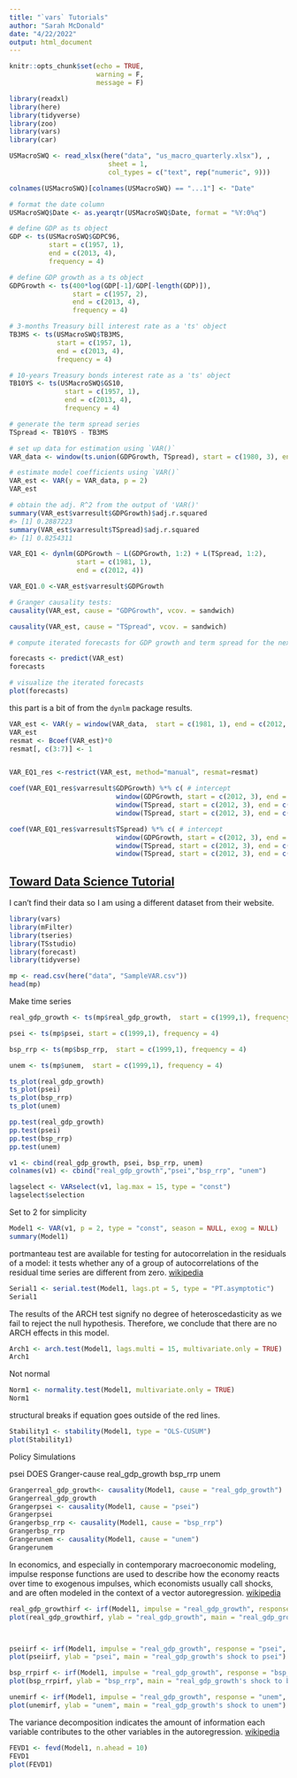 ```yaml
---
title: "`vars` Tutorials"
author: "Sarah McDonald"
date: "4/22/2022"
output: html_document
---
```


```r
knitr::opts_chunk$set(echo = TRUE, 
                      warning = F, 
                      message = F)
```


```r
library(readxl)
library(here)
library(tidyverse)
library(zoo)
library(vars)
library(car)
```

```r
USMacroSWQ <- read_xlsx(here("data", "us_macro_quarterly.xlsx"), ,
                         sheet = 1,
                         col_types = c("text", rep("numeric", 9)))

colnames(USMacroSWQ)[colnames(USMacroSWQ) == "...1"] <- "Date"

# format the date column
USMacroSWQ$Date <- as.yearqtr(USMacroSWQ$Date, format = "%Y:0%q")

```



```r
# define GDP as ts object
GDP <- ts(USMacroSWQ$GDPC96,
          start = c(1957, 1), 
          end = c(2013, 4), 
          frequency = 4)

# define GDP growth as a ts object
GDPGrowth <- ts(400*log(GDP[-1]/GDP[-length(GDP)]),
                start = c(1957, 2), 
                end = c(2013, 4), 
                frequency = 4)

# 3-months Treasury bill interest rate as a 'ts' object
TB3MS <- ts(USMacroSWQ$TB3MS,
            start = c(1957, 1), 
            end = c(2013, 4), 
            frequency = 4)

# 10-years Treasury bonds interest rate as a 'ts' object
TB10YS <- ts(USMacroSWQ$GS10, 
              start = c(1957, 1), 
              end = c(2013, 4), 
              frequency = 4)

# generate the term spread series
TSpread <- TB10YS - TB3MS
```





```r
# set up data for estimation using `VAR()`
VAR_data <- window(ts.union(GDPGrowth, TSpread), start = c(1980, 3), end = c(2012, 4))

```


```r
# estimate model coefficients using `VAR()`
VAR_est <- VAR(y = VAR_data, p = 2)
VAR_est
```

```r
# obtain the adj. R^2 from the output of 'VAR()'
summary(VAR_est$varresult$GDPGrowth)$adj.r.squared
#> [1] 0.2887223
summary(VAR_est$varresult$TSpread)$adj.r.squared
#> [1] 0.8254311
```

```r

VAR_EQ1 <- dynlm(GDPGrowth ~ L(GDPGrowth, 1:2) + L(TSpread, 1:2), 
                 start = c(1981, 1), 
                 end = c(2012, 4))

VAR_EQ1.0 <-VAR_est$varresult$GDPGrowth

```


```r
# Granger causality tests:
causality(VAR_est, cause = "GDPGrowth", vcov. = sandwich)

causality(VAR_est, cause = "TSpread", vcov. = sandwich)
```

```r
# compute iterated forecasts for GDP growth and term spread for the next 10 quarters

forecasts <- predict(VAR_est)
forecasts

# visualize the iterated forecasts
plot(forecasts)
```

this part is a bit of from the `dynlm` package results.

```r
VAR_est <- VAR(y = window(VAR_data,  start = c(1981, 1), end = c(2012, 4)), p = 3)
VAR_est
resmat <- Bcoef(VAR_est)*0
resmat[, c(3:7)] <- 1


VAR_EQ1_res <-restrict(VAR_est, method="manual", resmat=resmat)

coef(VAR_EQ1_res$varresult$GDPGrowth) %*% c( # intercept
                           window(GDPGrowth, start = c(2012, 3), end = c(2012, 4))[1], 
                           window(TSpread, start = c(2012, 3), end = c(2012, 4))[1], window(GDPGrowth, start = c(2012, 3), end = c(2012, 4))[2], 
                           window(TSpread, start = c(2012, 3), end = c(2012, 4))[2],  1)

coef(VAR_EQ1_res$varresult$TSpread) %*% c( # intercept
                           window(GDPGrowth, start = c(2012, 3), end = c(2012, 4))[1], 
                           window(TSpread, start = c(2012, 3), end = c(2012, 4))[1], window(GDPGrowth, start = c(2012, 3), end = c(2012, 4))[2], 
                           window(TSpread, start = c(2012, 3), end = c(2012, 4))[2],  1)

```

## [Toward Data Science Tutorial](https://towardsdatascience.com/a-deep-dive-on-vector-autoregression-in-r-58767ebb3f06)

I can't find their data so I am using a different dataset from their website.

```r
library(vars)
library(mFilter)
library(tseries)
library(TSstudio)
library(forecast)
library(tidyverse)
```


```r
mp <- read.csv(here("data", "SampleVAR.csv"))
head(mp)
```

Make time series
```r
real_gdp_growth <- ts(mp$real_gdp_growth,  start = c(1999,1), frequency = 4)

psei <- ts(mp$psei, start = c(1999,1), frequency = 4)

bsp_rrp <- ts(mp$bsp_rrp,  start = c(1999,1), frequency = 4)

unem <- ts(mp$unem,  start = c(1999,1), frequency = 4)
```

```r
ts_plot(real_gdp_growth)
ts_plot(psei)
ts_plot(bsp_rrp)
ts_plot(unem)
```


```r
pp.test(real_gdp_growth)
pp.test(psei)
pp.test(bsp_rrp)
pp.test(unem)
```



```r
v1 <- cbind(real_gdp_growth, psei, bsp_rrp, unem)
colnames(v1) <- cbind("real_gdp_growth","psei","bsp_rrp", "unem")
```


```r
lagselect <- VARselect(v1, lag.max = 15, type = "const")
lagselect$selection
```

Set to 2 for simplicity
```r
Model1 <- VAR(v1, p = 2, type = "const", season = NULL, exog = NULL) 
summary(Model1)
```



portmanteau test are available for testing for autocorrelation in the residuals of a model: it tests whether any of a group of autocorrelations of the residual time series are different from zero. [wikipedia](https://en.wikipedia.org/wiki/Portmanteau_test)
```r
Serial1 <- serial.test(Model1, lags.pt = 5, type = "PT.asymptotic")
Serial1
```

The results of the ARCH test signify no degree of heteroscedasticity as we fail to reject the null hypothesis. Therefore, we conclude that there are no ARCH effects in this model. 
```r
Arch1 <- arch.test(Model1, lags.multi = 15, multivariate.only = TRUE)
Arch1
```

Not normal

```r
Norm1 <- normality.test(Model1, multivariate.only = TRUE)
Norm1
```


structural breaks if equation goes outside of the red lines.

```r
Stability1 <- stability(Model1, type = "OLS-CUSUM")
plot(Stability1)
```

Policy Simulations

psei DOES Granger-cause
	real_gdp_growth bsp_rrp unem

```r
Grangerreal_gdp_growth<- causality(Model1, cause = "real_gdp_growth")
Grangerreal_gdp_growth
Grangerpsei <- causality(Model1, cause = "psei")
Grangerpsei
Grangerbsp_rrp <- causality(Model1, cause = "bsp_rrp")
Grangerbsp_rrp
Grangerunem <- causality(Model1, cause = "unem")
Grangerunem
```


In economics, and especially in contemporary macroeconomic modeling, impulse response functions are used to describe how the economy reacts over time to exogenous impulses, which economists usually call shocks, and are often modeled in the context of a vector autoregression. [wikipedia](https://en.wikipedia.org/wiki/Impulse_response#:~:text=In%20economics%2C%20and%20especially%20in,context%20of%20a%20vector%20autoregression.)

```r
real_gdp_growthirf <- irf(Model1, impulse = "real_gdp_growth", response = "real_gdp_growth", n.ahead = 20, boot = TRUE)
plot(real_gdp_growthirf, ylab = "real_gdp_growth", main = "real_gdp_growth's shock to real_gdp_growth")



pseiirf <- irf(Model1, impulse = "real_gdp_growth", response = "psei", n.ahead = 20, boot = TRUE)
plot(pseiirf, ylab = "psei", main = "real_gdp_growth's shock to psei")

bsp_rrpirf <- irf(Model1, impulse = "real_gdp_growth", response = "bsp_rrp", n.ahead = 20, boot = TRUE)
plot(bsp_rrpirf, ylab = "bsp_rrp", main = "real_gdp_growth's shock to bsp_rrp")

unemirf <- irf(Model1, impulse = "real_gdp_growth", response = "unem", n.ahead = 20, boot = TRUE)
plot(unemirf, ylab = "unem", main = "real_gdp_growth's shock to unem")
```

The variance decomposition indicates the amount of information each variable contributes to the other variables in the autoregression. [wikipedia](https://en.wikipedia.org/wiki/Variance_decomposition_of_forecast_errors)

```r
FEVD1 <- fevd(Model1, n.ahead = 10)
FEVD1
plot(FEVD1)
```




